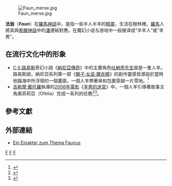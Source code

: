 {{redirect2|Faun|德國的樂團|Faun (樂團)}}
{{NOT|薩堤爾}}
[[File:Faun_merse.jpg|thumb]]

'''法翁'''（'''''Faun'''''）在[[羅馬神話|羅馬神話]]中，是指一些半人半羊的[[精靈|精靈]]，生活在樹林裡。[[羅馬|羅馬]]人將其與[[希臘神話|希臘神話]]中的[[潘_(希臘神話)|潘]]連結對應。在魔幻小说与游戏中一般被译成“半羊人”或“羊男”。

== 在流行文化中的形象 ==
* [[C·S·路易斯|C·S·路易斯]]奇幻小說《[[納尼亞傳奇|納尼亞傳奇]]》中的主要角色[[人羊吐納思|吐納思先生]]就是一隻人羊。路易斯說，納尼亞系列第一部《[[獅子·女巫·魔衣櫥|獅子·女巫·魔衣櫥]]》的創作靈感皆源自於當時他腦海中所浮現的一個畫面，一個人羊帶著傘和包裹穿越一片雪地。<ref>{{Cite news|url=http://www.narnia.com/us/news-extras/narnia-timeline/|title=HISTORY OF NARNIA|newspaper=Narnia.com|accessdate=2018-03-16|language=en-US|archive-date=2020-10-24|archive-url=https://web.archive.org/web/20201024011933/https://www.narnia.com/us/news-extras/narnia-timeline/|dead-url=no}}</ref>
* [[吉勒摩·戴托羅|吉勒摩·戴托羅]]執導的[[2006年電影|2006年電影]]《[[羊男的迷宮|羊男的迷宮]]》中，一個人羊引導著故事主角奧菲莉亞（Ofelia）完成一系列的任務<ref>{{Cite news|url=https://www.hollywoodreporter.com/review/pans-labyrinth-review-2006-movie-1070658|title='Pan's Labyrinth': THR's 2006 Review|newspaper=The Hollywood Reporter|accessdate=2018-03-16|language=en|archive-date=2021-02-11|archive-url=https://web.archive.org/web/20210211183919/https://www.hollywoodreporter.com/review/pans-labyrinth-review-2006-movie-1070658|dead-url=no}}</ref><ref>{{Cite web|url=https://www.shmoop.com/pans-labyrinth/faun.html|title=Faun (Doug Jones) in Pan's Labyrinth|accessdate=2018-03-16|work=www.shmoop.com|language=en|archive-date=2018-03-17|archive-url=https://web.archive.org/web/20180317102140/https://www.shmoop.com/pans-labyrinth/faun.html|dead-url=no}}</ref>。

==參考文獻==
<references />

== 外部連結 ==
*[http://www.klassphil.uni-muenchen.de/~stroh/apollonissimo2.htm Ein Einakter zum Thema Faunus] {{Wayback|url=http://www.klassphil.uni-muenchen.de/~stroh/apollonissimo2.htm |date=20070930143912 }}

{{Authority control}}
{{神話小作品}}

[[Category:羅馬神話生物|F]]
[[Category:神話傳說中的羊|F]]
[[Category:有人類和其他生物特徵的傳說生物|F]]
